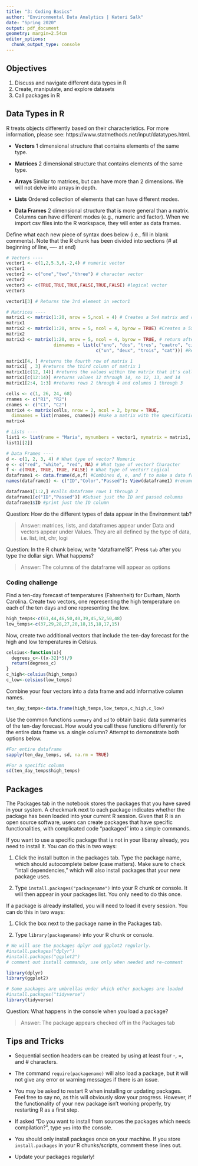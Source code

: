 ```yaml
---
title: "3: Coding Basics"
author: "Environmental Data Analytics | Kateri Salk"
date: "Spring 2020"
output: pdf_document
geometry: margin=2.54cm
editor_options: 
  chunk_output_type: console
---
```


## Objectives
1. Discuss and navigate different data types in R
2. Create, manipulate, and explore datasets
3. Call packages in R

## Data Types in R
R treats objects differently based on their characteristics. For more information, please see: https://www.statmethods.net/input/datatypes.html. 

* **Vectors** 1 dimensional structure that contains elements of the same type.

* **Matrices** 2 dimensional structure that contains elements of the same type.

* **Arrays** Similar to matrices, but can have more than 2 dimensions. We will not delve into arrays in depth.

* **Lists** Ordered collection of elements that can have different modes.

* **Data Frames** 2 dimensional structure that is more general than a matrix. Columns can have different modes (e.g., numeric and factor). When we import csv files into the R workspace, they will enter as data frames.

Define what each new piece of syntax does below (i.e., fill in blank comments). Note that the R chunk has been divided into sections (# at beginning of line, ---- at end)
```r
# Vectors ----
vector1 <- c(1,2,5.3,6,-2,4) # numeric vector
vector1
vector2 <- c("one","two","three") # character vector
vector2
vector3 <- c(TRUE,TRUE,TRUE,FALSE,TRUE,FALSE) #logical vector
vector3

vector1[3] # Returns the 3rd element in vector1

# Matrices ----
matrix1 <- matrix(1:20, nrow = 5,ncol = 4) # Creates a 5x4 matrix and counts 1-20 by column
matrix1
matrix2 <- matrix(1:20, nrow = 5, ncol = 4, byrow = TRUE) #Creates a 5x4 matrix and counts 1-20 by row
matrix2
matrix3 <- matrix(1:20, nrow = 5, ncol = 4, byrow = TRUE, # return after comma continues the line
                  dimnames = list(c("uno", "dos", "tres", "cuatro", "cinco"), 
                                  c("un", "deux", "trois", "cat"))) #Renames columns then rows

matrix1[4, ] #returns the fourth row of matrix 1
matrix1[ , 3] #returns the third column of matrix 1
matrix1[c(12, 14)] #returns the values within the matrix that it's calling, in this case 12 and 14
matrix1[c(12:14)] #returns values 12 through 14, so 12, 13, and 14
matrix1[2:4, 1:3] #returns rows 2 through 4 and columns 1 through 3

cells <- c(1, 26, 24, 68)
rnames <- c("R1", "R2")
cnames <- c("C1", "C2") 
matrix4 <- matrix(cells, nrow = 2, ncol = 2, byrow = TRUE,
  dimnames = list(rnames, cnames)) #make a matrix with the specifications defined in the variables above
matrix4

# Lists ---- 
list1 <- list(name = "Maria", mynumbers = vector1, mymatrix = matrix1, age = 5.3); list1
list1[[2]]

# Data Frames ----
d <- c(1, 2, 3, 4) # What type of vector? Numeric
e <- c("red", "white", "red", NA) # What type of vector? Character
f <- c(TRUE, TRUE, TRUE, FALSE) # What type of vector? Logical
dataframe1 <- data.frame(d,e,f) #Combines d, e, and f to make a data frame
names(dataframe1) <- c("ID","Color","Passed"); View(dataframe1) #renames columns of dataframe 

dataframe1[1:2,] #calls dataframe rows 1 through 2
dataframe1[c("ID","Passed")] #Subset just the ID and passed columns
dataframe1$ID #print just the ID column

```
Question: How do the different types of data appear in the Environment tab?

> Answer: matrices, lists, and dataframes appear under Data and vectors appear under Values. They are all defined by the type of data, i.e. list, int, chr, logi

Question: In the R chunk below, write "dataframe1$". Press `tab` after you type the dollar sign. What happens?

> Answer: The columns of the dataframe will appear as options

### Coding challenge

Find a ten-day forecast of temperatures (Fahrenheit) for Durham, North Carolina. Create two vectors, one representing the high temperature on each of the ten days and one representing the low.

```r
high_temps<-c(61,44,46,50,40,39,45,52,50,48)
low_temps<-c(37,29,28,27,20,18,15,18,17,15)
```

Now, create two additional vectors that include the ten-day forecast for the high and low temperatures in Celsius.

```r
celsius<-function(x){
  degrees_c<-((x-32)*5)/9
  return(degrees_c)
}
c_high<-celsius(high_temps)
c_low<-celsius(low_temps)
```

Combine your four vectors into a data frame and add informative column names.

```r
ten_day_temps<-data.frame(high_temps,low_temps,c_high,c_low)

```

Use the common functions `summary` and `sd` to obtain basic data summaries of the ten-day forecast. How would you call these functions differently for the entire data frame vs. a single column? Attempt to demonstrate both options below.

```r

#For entire dataframe
sapply(ten_day_temps, sd, na.rm = TRUE)

#For a specific column
sd(ten_day_temps$high_temps)

```


## Packages

The Packages tab in the notebook stores the packages that you have saved in your system. A checkmark next to each package indicates whether the package has been loaded into your current R session. Given that R is an open source software, users can create packages that have specific functionalities, with complicated code "packaged" into a simple commands.

If you want to use a specific package that is not in your libaray already, you need to install it. You can do this in two ways: 

1. Click the install button in the packages tab. Type the package name, which should autocomplete below (case matters). Make sure to check "intall dependencies," which will also install packages that your new package uses. 

2. Type `install.packages("packagename")` into your R chunk or console. It will then appear in your packages list. You only need to do this once. 

If a package is already installed, you will need to load it every session. You can do this in two ways: 

1. Click the box next to the package name in the Packages tab. 

2. Type `library(packagename)` into your R chunk or console.


```r
# We will use the packages dplyr and ggplot2 regularly. 
#install.packages("dplyr") 
#install.packages("ggplot2")
# comment out install commands, use only when needed and re-comment

library(dplyr)
library(ggplot2)

# Some packages are umbrellas under which other packages are loaded
#install.packages("tidyverse")
library(tidyverse)
```

Question: What happens in the console when you load a package?

> Answer: The package appears checked off in the Packages tab


## Tips and Tricks

* Sequential section headers can be created by using at least four -, =, and # characters.

* The command `require(packagename)` will also load a package, but it will not give any error or warning messages if there is an issue.

* You may be asked to restart R when installing or updating packages. Feel free to say no, as this will obviously slow your progress. However, if the functionality of your new package isn't working properly, try restarting R as a first step. 

* If asked "Do you want to install from sources the packages which needs compilation?", type `yes` into the console. 

* You should only install packages once on your machine. If you store `install.packages` in your R chunks/scripts, comment these lines out. 

* Update your packages regularly! 